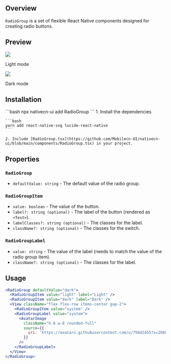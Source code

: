 ## Overview

`RadioGroup` is a set of flexible React Native components designed for creating radio buttons.

## Preview

<div style={{ display: 'flex', justifyContent: 'center' }}>
  <div style={{ marginRight: '40px' }}>
    <img src="https://raw.githubusercontent.com/Mobilecn-UI/nativecn-ui/main/assets/examples/components/radio-group-light.png" />
    <p>Light mode</p>
  </div>
  <div style={{ marginRight: '40px' }}>
    <img src="https://raw.githubusercontent.com/Mobilecn-UI/nativecn-ui/main/assets/examples/components/radio-group-dark.png" />
    <p>Dark mode</p>
  </div>
</div>

## Installation

<Tabs>
  <Tab title="CLI">
    ```bash
    npx nativecn-ui add RadioGroup
    ```
  </Tab>
  <Tab title="Second Tab">
    1. Install the dependencies

    ```bash
    yarn add react-native-svg lucide-react-native
    ```

    2. Include [RadioGroup.tsx](https://github.com/Mobilecn-UI/nativecn-ui/blob/main/components/RadioGroup.tsx) in your project.

  </Tab>
</Tabs>

## Properties

### `RadioGroup`

- `defaultValue: string` - The default value of the radio group.

### `RadioGroupItem`

- `value: boolean` - The value of the button.
- `label?: string (optional)` - The label of the button (rendered as `<Text>`).
- `labelClasses?: string (optional)` - The classes for the label.
- `className?: string (optional)` - The classes for the switch.

### `RadioGroupLabel`

- `value: string` - The value of the label (needs to match the value of the radio group item).
- `className?: string (optional)` - The classes for the label.

## Usage

```jsx
<RadioGroup defaultValue="dark">
  <RadioGroupItem value="light" label="Light" />
  <RadioGroupItem value="dark" label="Dark" />
  <View className="flex flex-row items-center gap-2">
    <RadioGroupItem value="system" />
    <RadioGroupLabel value="system">
      <AvatarImage
        className="h-8 w-8 rounded-full"
        source={{
          uri: 'https://avatars.githubusercontent.com/u/75042455?s=200&v=4',
        }}
      />
    </RadioGroupLabel>
  </View>
</RadioGroup>
```
